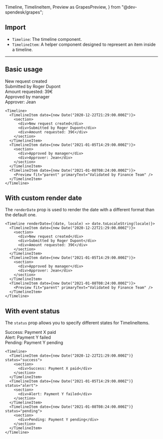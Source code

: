   Timeline,
  TimelineItem,
  Preview as GrapesPreview,
} from "@dev-spendesk/grapes";


## Import

- `Timeline`: The timeline component.
- `TimelineItem`: A helper component designed to represent an item inside a timeline.

---

## Basic usage

<Preview>
  <Timeline>
    <TimelineItem date={new Date("2020-12-22T21:29:00.000Z")}>
      <section>
        <div>New request created</div>
        <div>Submitted by Roger Dupont</div>
        <div>Amount requested: 39€</div>
      </section>
    </TimelineItem>
    <TimelineItem date={new Date("2021-01-05T14:29:00.000Z")}>
      <section>
        <div>Approved by manager</div>
        <div>Approver: Jean</div>
      </section>
    </TimelineItem>
    <TimelineItem date={new Date("2021-01-08T08:24:00.000Z")}>
      <GrapesPreview fit="parent" primaryText="Validated by Finance Team" />
    </TimelineItem>
  </Timeline>
</Preview>

```tsx
<Timeline>
  <TimelineItem date={new Date("2020-12-22T21:29:00.000Z")}>
    <section>
      <div>New request created</div>
      <div>Submitted by Roger Dupont</div>
      <div>Amount requested: 39€</div>
    </section>
  </TimelineItem>
  <TimelineItem date={new Date("2021-01-05T14:29:00.000Z")}>
    <section>
      <div>Approved by manager</div>
      <div>Approver: Jean</div>
    </section>
  </TimelineItem>
  <TimelineItem date={new Date("2021-01-08T08:24:00.000Z")}>
    <Preview fit="parent" primaryText="Validated by Finance Team" />
  </TimelineItem>
</Timeline>
```

## With custom render date

The `renderDate` prop is used to render the date with a different format than the default one.

<Preview>
  <TimelineWithCustomDate />
</Preview>

```tsx
<Timeline renderDate={(date, locale) => date.toLocaleString(locale)}>
  <TimelineItem date={new Date("2020-12-22T21:29:00.000Z")}>
    <section>
      <div>New request created</div>
      <div>Submitted by Roger Dupont</div>
      <div>Amount requested: 39€</div>
    </section>
  </TimelineItem>
  <TimelineItem date={new Date("2021-01-05T14:29:00.000Z")}>
    <section>
      <div>Approved by manager</div>
      <div>Approver: Jean</div>
    </section>
  </TimelineItem>
  <TimelineItem date={new Date("2021-01-08T08:24:00.000Z")}>
    <Preview fit="parent" primaryText="Validated by Finance Team" />
  </TimelineItem>
</Timeline>
```

## With event status

The `status` prop allows you to specify different states for TimelineItems.

<Preview>
  <Timeline>
    <TimelineItem date={new Date("2020-12-22T21:29:00.000Z")} status="success">
      <section>
        <div>Success: Payment X paid</div>
      </section>
    </TimelineItem>
    <TimelineItem date={new Date("2021-01-05T14:29:00.000Z")} status="alert">
      <section>
        <div>Alert: Payment Y failed</div>
      </section>
    </TimelineItem>
    <TimelineItem date={new Date("2021-01-08T08:24:00.000Z")} status="pending">
      <section>
        <div>Pending: Payment Y pending</div>
      </section>
    </TimelineItem>
  </Timeline>
</Preview>

```tsx
<Timeline>
  <TimelineItem date={new Date("2020-12-22T21:29:00.000Z")} status="success">
    <section>
      <div>Success: Payment X paid</div>
    </section>
  </TimelineItem>
  <TimelineItem date={new Date("2021-01-05T14:29:00.000Z")} status="alert">
    <section>
      <div>Alert: Payment Y failed</div>
    </section>
  </TimelineItem>
  <TimelineItem date={new Date("2021-01-08T08:24:00.000Z")} status="pending">
    <section>
      <div>Pending: Payment Y pending</div>
    </section>
  </TimelineItem>
</Timeline>
```
